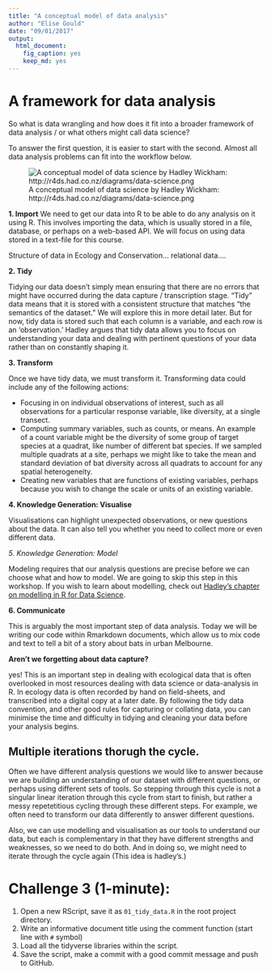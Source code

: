 ```yaml
---
title: "A conceptual model of data analysis"
author: "Elise Gould"
date: "09/01/2017"
output: 
  html_document: 
    fig_caption: yes
    keep_md: yes
---
```


# A framework for data analysis

So what is data wrangling and how does it fit into a broader framework of data analysis / or what others might call data science?

To answer the first question, it is easier to start with the second. Almost all data analysis problems can fit into the workflow below.

![A conceptual model of data science by Hadley Wickham: http://r4ds.had.co.nz/diagrams/data-science.png](../assets/data-science.png)

**1. Import** We need to get our data into R to be able to do any analysis on it using R. This involves importing the data, which is usually stored in a file, database, or perhaps on a web-based API. We will focus on using data stored in a text-file for this course.

Structure of data in Ecology and Conservation... relational data.... 

**2. Tidy** 

Tidying our data doesn't simply mean ensuring that there are no errors that might have occurred during the data capture / transcription stage. "Tidy" data means that it is stored with a consistent structure that matches "the semantics of the dataset." We will explore this in more detail later. But for now, tidy data is stored such that each column is a variable, and each row is an 'observation.' Hadley argues that tidy data allows you to focus on understanding your data and dealing with pertinent questions of your data rather than on constantly shaping it.


**3. Transform**

Once we have tidy data, we must transform it. Transforming data could include any of the following actions:

- Focusing in on individual observations of interest, such as all observations for a particular response variable, like diversity, at a single transect.
- Computing summary variables, such as counts, or means. An example of a count variable might be the diversity of some group of target species at a quadrat, like number of different bat species. If we sampled multiple quadrats at a site, perhaps we might like to take the mean and standard deviation of bat diversity across all quadrats to account for any spatial heterogeneity.
- Creating new variables that are functions of existing variables, perhaps because you wish to change the scale or units of an existing variable.

**4. Knowledge Generation: Visualise**

Visualisations can highlight unexpected observations, or new questions about the data. It can also tell you whether you need to collect more or even different data. 

*5. Knowledge Generation: Model*

Modeling requires that our analysis questions are precise before we can choose what and how to model. We are going to skip this step in this workshop. If you wish to learn about modelling, check out  [Hadley's chapter on modelling in R for Data Science](http://r4ds.had.co.nz/model-intro.html).

**6. Communicate**

This is arguably the most important step of data analysis. Today we will be writing our code within Rmarkdown documents, which allow us to mix code and text to tell a bit of a story about bats in urban Melbourne.

**Aren't we forgetting about data capture?**

yes! This is an important step in dealing with ecological data that is often overlooked in most resources dealing with data science or data-analysis in R. In ecology data is often recorded by hand on field-sheets, and transcribed into a digital copy at a later date. By following the tidy data convention, and other good rules for capturing or collating data, you can minimise the time and difficulty in tidying and cleaning your data before your analysis begins.


##  Multiple iterations thorugh the cycle.

Often we have different analysis questions we would like to answer because we are building an understanding of our dataset with different questions, or perhaps using different sets of tools. So stepping through this cycle is not a singular linear iteration through this cycle from start to finish, but rather a messy repetetitious cycling through these different steps. For example, we often need to transform our data differently to answer different questions.

Also, we can use modelling and visualisation as our tools to understand our data, but each is complementary in that they have different strengths and weaknesses, so we need to do both. And in doing so, we might need to iterate through the cycle again (This idea is hadley's.)


# Challenge 3 (1-minute):

1. Open a new RScript, save it as `01_tidy_data.R` in the root project directory.
2. Write an informative document title using the comment function (start line with `#` symbol)
3. Load all the tidyverse libraries within the script.
4. Save the script, make a commit with a good commit message and push to GitHub.
